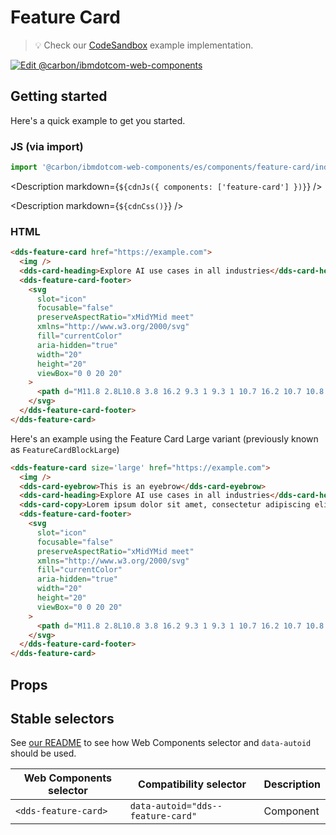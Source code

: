




# Feature Card

> 💡 Check our
> [CodeSandbox](https://githubbox.com/carbon-design-system/carbon-for-ibm-dotcom/tree/main/packages/web-components/examples/codesandbox/components/feature-card)
> example implementation.

[![Edit @carbon/ibmdotcom-web-components](https://codesandbox.io/static/img/play-codesandbox.svg)](https://githubbox.com/carbon-design-system/carbon-for-ibm-dotcom/tree/main/packages/web-components/examples/codesandbox/components/feature-card)

## Getting started

Here's a quick example to get you started.

### JS (via import)

```javascript
import '@carbon/ibmdotcom-web-components/es/components/feature-card/index.js';
```

<Description markdown={`${cdnJs({ components: ['feature-card'] })}`} />

<Description markdown={`${cdnCss()}`} />

### HTML

```html
<dds-feature-card href="https://example.com">
  <img />
  <dds-card-heading>Explore AI use cases in all industries</dds-card-heading>
  <dds-feature-card-footer>
    <svg
      slot="icon"
      focusable="false"
      preserveAspectRatio="xMidYMid meet"
      xmlns="http://www.w3.org/2000/svg"
      fill="currentColor"
      aria-hidden="true"
      width="20"
      height="20"
      viewBox="0 0 20 20"
    >
      <path d="M11.8 2.8L10.8 3.8 16.2 9.3 1 9.3 1 10.7 16.2 10.7 10.8 16.2 11.8 17.2 19 10z"></path>
    </svg>
  </dds-feature-card-footer>
</dds-feature-card>
```

Here's an example using the Feature Card Large variant (previously known as `FeatureCardBlockLarge`)

```html
<dds-feature-card size='large' href="https://example.com">
  <img />
  <dds-card-eyebrow>This is an eyebrow</dds-card-eyebrow>
  <dds-card-heading>Explore AI use cases in all industries</dds-card-heading>
  <dds-card-copy>Lorem ipsum dolor sit amet, consectetur adipiscing elit, sed do eiusmod tempor incididunt ut labore et dolore magna aliqua.</dds-card-copy>
  <dds-feature-card-footer>
    <svg
      slot="icon"
      focusable="false"
      preserveAspectRatio="xMidYMid meet"
      xmlns="http://www.w3.org/2000/svg"
      fill="currentColor"
      aria-hidden="true"
      width="20"
      height="20"
      viewBox="0 0 20 20"
    >
      <path d="M11.8 2.8L10.8 3.8 16.2 9.3 1 9.3 1 10.7 16.2 10.7 10.8 16.2 11.8 17.2 19 10z"></path>
    </svg>
  </dds-feature-card-footer>
</dds-feature-card>
```

## Props

<Props of="dds-feature-card" />

## Stable selectors

See [our README](https://github.com/carbon-design-system/carbon-for-ibm-dotcom/tree/main/packages/web-components#stable-selectors-for-analytics-and-integratione2e-testing-in-web-components) to see how Web Components selector and `data-autoid` should be used.

| Web Components selector | Compatibility selector            | Description |
| ----------------------- | --------------------------------- | ----------- |
| `<dds-feature-card>`    | `data-autoid="dds--feature-card"` | Component   |

<Description markdown={contributing} />
